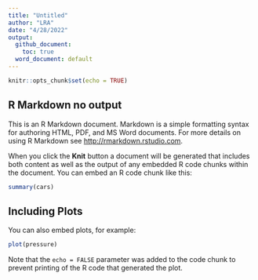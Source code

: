 ```yaml
---
title: "Untitled"
author: "LRA"
date: "4/28/2022"
output: 
  github_document:
    toc: true
  word_document: default
---
```


```r
knitr::opts_chunk$set(echo = TRUE)
```

## R Markdown no output

This is an R Markdown document. Markdown is a simple formatting syntax for authoring HTML, PDF, and MS Word documents. For more details on using R Markdown see <http://rmarkdown.rstudio.com>.

When you click the **Knit** button a document will be generated that includes both content as well as the output of any embedded R code chunks within the document. You can embed an R code chunk like this:

```r
summary(cars)
```

## Including Plots

You can also embed plots, for example:

```r
plot(pressure)

```

Note that the `echo = FALSE` parameter was added to the code chunk to prevent printing of the R code that generated the plot.
